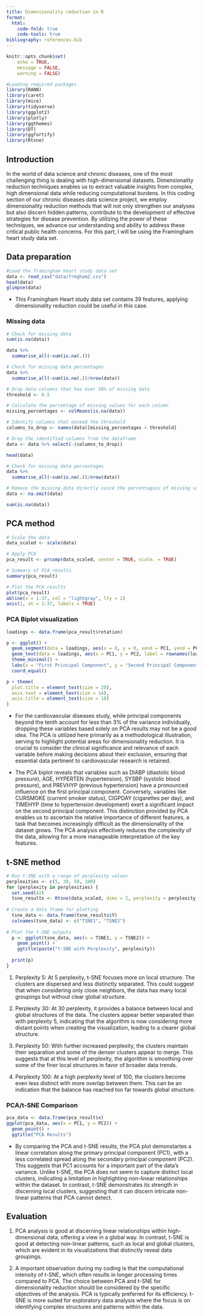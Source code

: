 ---
title: Dimensionality reduction in R
format:
  html:
    code-fold: true
    code-tools: true
bibliography: references.bib
---

```{r setup, include=FALSE}
knitr::opts_chunk$set(
    echo = TRUE,
    message = FALSE,
    warning = FALSE)
```

```{r, message=FALSE, warning=FALSE}
#Loading required packages
library(RANN)
library(caret)
library(mice)
library(tidyverse)
library(ggplot2)
library(plotly)
library(ggthemes)
library(DT)
library(ggfortify)
library(Rtsne)
```

## Introduction

In the world of data science and chronic diseases, one of the most challenging thing is dealing with high-dimensional datasets. Dimensionality reduction techniques enables us to extract valuable insights from complex, high dimensional data while reducing computational burdens. In this coding section of our chronic diseases data science project, we employ dimensionality reduction methods that will not only strengthen our analyses but also discern hidden patterns, contribute to the development of effective strategies for disease prevention. By utilizing the power of these techniques, we advance our understanding and ability to address these critical public health concerns. For this part, I will be using the Framingham heart study data set.

## Data preparation

```{r}
#Load the framingham heart study data set
data <- read_csv("data/frmgham2.csv")
head(data)
glimpse(data)
```

-   This Framingham Heart study data set contains 39 features, applying dimensionality reduction could be useful in this case.

### Missing data

```{r}
# Check for missing data
sum(is.na(data))
```

```{r}
data %>% 
  summarise_all(~sum(is.na(.)))
```

```{r}
# Check for missing data percentages
data %>% 
  summarise_all(~sum(is.na(.))/nrow(data))
```

```{r}
# Drop data columns that has over 50% of missing data
threshold <- 0.5

# Calculate the percentage of missing values for each column
missing_percentages <- colMeans(is.na(data))

# Identify columns that exceed the threshold
columns_to_drop <- names(data)[missing_percentages > threshold]

# Drop the identified columns from the dataframe
data <- data %>% select(-(columns_to_drop))

head(data)
```

```{r}
# Check for missing data percentages
data %>% 
  summarise_all(~sum(is.na(.))/nrow(data))
```

```{r}
# Remove the missing data directly since the percentagies of missing values are low
data <- na.omit(data)

sum(is.na(data))

```

## PCA method

```{r}
# Scale the data
data_scaled <- scale(data)

# Apply PCA
pca_result <- prcomp(data_scaled, center = TRUE, scale. = TRUE)

# Summary of PCA results
summary(pca_result)

# Plot the PCA results
plot(pca_result)
abline(v = 1:37, col = "lightgray", lty = 2)
axis(1, at = 1:37, labels = TRUE)
```

### PCA Biplot visualization

```{r}
loadings <- data.frame(pca_result$rotation)

p <- ggplot() +
  geom_segment(data = loadings, aes(x = 0, y = 0, xend = PC1, yend = PC2), arrow = arrow(length = unit(0.02, "npc")), color = 'red') +
  geom_text(data = loadings, aes(x = PC1, y = PC2, label = rownames(loadings)), hjust = 1.2, vjust = 1.2) +
  theme_minimal() +
  labs(x = "First Principal Component", y = "Second Principal Component", title = "PCA Loadings Biplot") +
  coord_equal() 

p + theme(
  plot.title = element_text(size = 20),  
  axis.text = element_text(size = 14),  
  axis.title = element_text(size = 16)
)
```

-   For the cardiovascular diseases study, while principal components beyond the tenth account for less than 3% of the variance individually, dropping these variables based solely on PCA results may not be a good idea. The PCA is utilized here primarily as a methodological illustration, serving to highlight potential areas for dimensionality reduction. It is crucial to consider the clinical significance and relevance of each variable before making decisions about their exclusion, ensuring that essential data pertinent to cardiovascular research is retained.

-   The PCA biplot reveals that variables such as DIABP (diastolic blood pressure), AGE, HYPERTEN (hypertension), SYSBP (systolic blood pressure), and PREVHYP (previous hypertension) have a pronounced influence on the first principal component. Conversely, variables like CURSMOKE (current smoker status), CIGPDAY (cigarettes per day), and TIMEHYP (time to hypertension development) exert a significant impact on the second principal component. This distinction provided by PCA enables us to ascertain the relative importance of different features, a task that becomes increasingly difficult as the dimensionality of the dataset grows. The PCA analysis effectively reduces the complexity of the data, allowing for a more manageable interpretation of the key features.

## t-SNE method

```{r, message=FALSE, warning=FALSE}
# Run t-SNE with a range of perplexity values
perplexities <- c(5, 30, 50, 100)
for (perplexity in perplexities) {
  set.seed(42)
  tsne_results <- Rtsne(data_scaled, dims = 2, perplexity = perplexity, verbose = TRUE)
  
# Create a data frame for plotting
  tsne_data <- data.frame(tsne_results$Y)
  colnames(tsne_data) <- c("TSNE1", "TSNE2")
  
# Plot the t-SNE outputs
  p <- ggplot(tsne_data, aes(x = TSNE1, y = TSNE2)) +
    geom_point() +
    ggtitle(paste("t-SNE with Perplexity", perplexity))
  
  print(p)
}
```

1.  Perplexity 5: At 5 perplexity, t-SNE focuses more on local structure. The clusters are dispersed and less distinctly separated. This could suggest that when considering only close neighbors, the data has many local groupings but without clear global structure.

2.  Perplexity 30: At 30 perplexity, it provides a balance between local and global structures of the data. The clusters appear better separated than with perplexity 5, indicating that the algorithm is now considering more distant points when creating the visualization, leading to a clearer global structure.

3.  Perplexity 50: With further increased perplexity, the clusters maintain their separation and some of the denser clusters appear to merge. This suggests that at this level of perplexity, the algorithm is smoothing over some of the finer local structures in favor of broader data trends.

4.  Perplexity 100: At a high perplexity level of 100, the clusters become even less distinct with more overlap between them. This can be an indication that the balance has reached too far towards global structure.

### PCA/t-SNE Comparison

```{r}
pca_data <- data.frame(pca_result$x)
ggplot(pca_data, aes(x = PC1, y = PC2)) +
  geom_point() +
  ggtitle("PCA Results")
```

-   By comparing the PCA and t-SNE results, the PCA plot demonstartes a linear correlation along the primary principal component (PC1), with a less correlated spread along the secondary principal component (PC2). This suggests that PC1 accounts for a important part of the data's variance. Unlike t-SNE, the PCA does not seem to capture distinct local clusters, indicating a limitation in highlighting non-linear relationships within the dataset. In contrast, t-SNE demonstrates its strength in discerning local clusters, suggesting that it can discern intricate non-linear patterns that PCA cannot detect.

## Evaluation

1.  PCA analysis is good at discerning linear relationships within high-dimensional data, offering a view in a global way. In contrast, t-SNE is good at detecting non-linear patterns, such as local and global clusters, which are evident in its visualizations that distinctly reveal data groupings.

2.  A important observation during my coding is that the computational intensity of t-SNE, which often results in longer processing times compared to PCA. The choice between PCA and t-SNE for dimensionality reduction should be considered by the specific objectives of the analysis. PCA is typically preferred for its efficiency. t-SNE is more suited for exploratory data analysis where the focus is on identifying complex structures and patterns within the data. 
